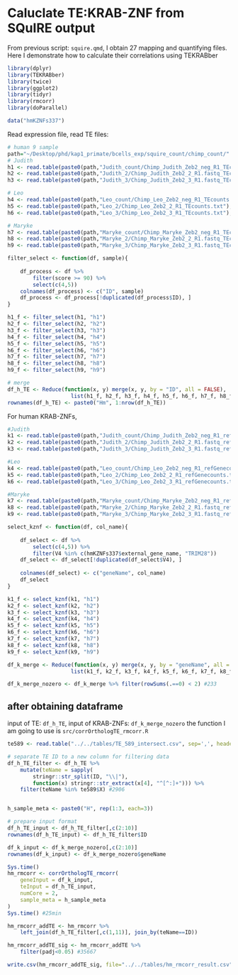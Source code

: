 # Caluclate TE:KRAB-ZNF from SQuIRE output

From previous script: `squire.qmd`, I obtain 27 mapping and quantifying files.
Here I demonstrate how to calculate their correlations using TEKRABber

```r
library(dplyr)
library(TEKRABber)
library(twice)
library(ggplot2)
library(tidyr)
library(rmcorr)
library(doParallel)

data("hmKZNFs337")
```

Read expression file, read TE files:

```r
# human 9 sample
path="~/Desktop/phd/kap1_primate/bcells_exp/squire_count/chimp_count/"
# Judith
h1 <- read.table(paste0(path,"Judith_count/Chimp_Judith_Zeb2_neg_R1_TEcounts.txt"), header = T)
h2 <- read.table(paste0(path,"Judith_2/Chimp_Judith_Zeb2_2_R1.fastq_TEcounts.txt"), header = T)
h3 <- read.table(paste0(path,"Judith_3/Chimp_Judith_Zeb2_3_R1.fastq_TEcounts.txt"), header = T)

# Leo
h4 <- read.table(paste0(path,"Leo_count/Chimp_Leo_Zeb2_neg_R1_TEcounts.txt"), header = T)
h5 <- read.table(paste0(path,"Leo_2/Chimp_Leo_Zeb2_2_R1_TEcounts.txt"), header = T)
h6 <- read.table(paste0(path,"Leo_3/Chimp_Leo_Zeb2_3_R1_TEcounts.txt"), header = T)

# Maryke
h7 <- read.table(paste0(path,"Maryke_count/Chimp_Maryke_Zeb2_neg_R1_TEcounts.txt"), header = T)
h8 <- read.table(paste0(path,"Maryke_2/Chimp_Maryke_Zeb2_2_R1.fastq_TEcounts.txt"), header = T)
h9 <- read.table(paste0(path,"Maryke_3/Chimp_Maryke_Zeb2_3_R1.fastq_TEcounts.txt"), header = T)

filter_select <- function(df, sample){
    
    df_process <- df %>%
        filter(score >= 90) %>%
        select(c(4,5))
    colnames(df_process) <- c("ID", sample)
    df_process <- df_process[!duplicated(df_process$ID), ]
}

h1_f <- filter_select(h1, "h1")
h2_f <- filter_select(h2, "h2")
h3_f <- filter_select(h3, "h3")
h4_f <- filter_select(h4, "h4")
h5_f <- filter_select(h5, "h5")
h6_f <- filter_select(h6, "h6")
h7_f <- filter_select(h7, "h7")
h8_f <- filter_select(h8, "h8")
h9_f <- filter_select(h9, "h9")

# merge
df_h_TE <- Reduce(function(x, y) merge(x, y, by = "ID", all = FALSE), 
                    list(h1_f, h2_f, h3_f, h4_f, h5_f, h6_f, h7_f, h8_f, h9_f)) #3006
rownames(df_h_TE) <- paste0("Hm", 1:nrow(df_h_TE))
```

For human KRAB-ZNFs,
```r
#Judith
k1 <- read.table(paste0(path,"Judith_count/Chimp_Judith_Zeb2_neg_R1_refGenecounts.txt"), sep="\t")
k2 <- read.table(paste0(path,"Judith_2/Chimp_Judith_Zeb2_2_R1.fastq_refGenecounts.txt"), sep="\t")
k3 <- read.table(paste0(path,"Judith_3/Chimp_Judith_Zeb2_3_R1.fastq_refGenecounts.txt"), sep="\t")

#Leo
k4 <- read.table(paste0(path,"Leo_count/Chimp_Leo_Zeb2_neg_R1_refGenecounts.txt"), sep="\t")
k5 <- read.table(paste0(path,"Leo_2/Chimp_Leo_Zeb2_2_R1_refGenecounts.txt"), sep="\t")
k6 <- read.table(paste0(path,"Leo_3/Chimp_Leo_Zeb2_3_R1_refGenecounts.txt"), sep="\t")

#Maryke
k7 <- read.table(paste0(path,"Maryke_count/Chimp_Maryke_Zeb2_neg_R1_refGenecounts.txt"), sep="\t")
k8 <- read.table(paste0(path,"Maryke_2/Chimp_Maryke_Zeb2_2_R1.fastq_refGenecounts.txt"), sep="\t")
k9 <- read.table(paste0(path,"Maryke_3/Chimp_Maryke_Zeb2_3_R1.fastq_refGenecounts.txt"), sep="\t")

select_kznf <- function(df, col_name){
    
    df_select <- df %>%
        select(c(4,5)) %>%
        filter(V4 %in% c(hmKZNFs337$external_gene_name, "TRIM28"))
    df_select <- df_select[!duplicated(df_select$V4), ]
    
    colnames(df_select) <- c("geneName", col_name)
    df_select
}

k1_f <- select_kznf(k1, "h1")
k2_f <- select_kznf(k2, "h2")
k3_f <- select_kznf(k3, "h3")
k4_f <- select_kznf(k4, "h4")
k5_f <- select_kznf(k5, "h5")
k6_f <- select_kznf(k6, "h6")
k7_f <- select_kznf(k7, "h7")
k8_f <- select_kznf(k8, "h8")
k9_f <- select_kznf(k9, "h9")

df_k_merge <- Reduce(function(x, y) merge(x, y, by = "geneName", all = FALSE), 
                    list(k1_f, k2_f, k3_f, k4_f, k5_f, k6_f, k7_f, k8_f, k9_f))

df_k_merge_nozero <- df_k_merge %>% filter(rowSums(.==0) < 2) #233
```

## after obtaining dataframe
input of TE: `df_h_TE`, 
input of KRAB-ZNFs: `df_k_merge_nozero`
the function I am going to use is `src/corrOrthologTE_rmcorr.R`
```r
te589 <- read.table("../../tables/TE_589_intersect.csv", sep=',', header=TRUE)

# separate TE ID to a new column for filtering data
df_h_TE_filter <- df_h_TE %>% 
    mutate(teName = sapply(
        stringr::str_split(ID, "\\|"), 
        function(x) stringr::str_extract(x[4], "^[^:]+"))) %>%
    filter(teName %in% te589$X) #2906


h_sample_meta <- paste0("H", rep(1:3, each=3))

# prepare input format
df_h_TE_input <- df_h_TE_filter[,c(2:10)]
rownames(df_h_TE_input) <- df_h_TE_filter$ID

df_k_input <- df_k_merge_nozero[,c(2:10)]
rownames(df_k_input) <- df_k_merge_nozero$geneName

Sys.time()
hm_rmcorr <- corrOrthologTE_rmcorr(
    geneInput = df_k_input,
    teInput = df_h_TE_input,
    numCore = 2,
    sample_meta = h_sample_meta
)
Sys.time() #25min
```
```r
hm_rmcorr_addTE <- hm_rmcorr %>%
    left_join(df_h_TE_filter[,c(1,11)], join_by(teName==ID))

hm_rmcorr_addTE_sig <- hm_rmcorr_addTE %>%
    filter(padj<0.05) #35667

write.csv(hm_rmcorr_addTE_sig, file="../../tables/hm_rmcorr_result.csv")
```

